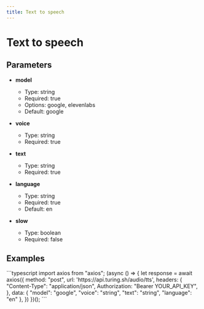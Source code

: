 ```yaml
---
title: Text to speech
---
```


# Text to speech

## Parameters


- **model**
  - Type: string
  - Required: true
  - Options: google, elevenlabs
  - Default: google

- **voice**
  - Type: string
  - Required: true

- **text**
  - Type: string
  - Required: true

- **language**
  - Type: string
  - Required: true
  - Default: en

- **slow**
  - Type: boolean
  - Required: false

## Examples

<CodeGroup title="Text to speech example">
  ```typescript
  import axios from "axios";
  (async () => {
    let response = await axios({
      method: "post",
      url: 'https://api.turing.sh/audio/tts',
      headers: {
        "Content-Type": "application/json",
        Authorization: "Bearer YOUR_API_KEY",
      },
      data: {
  "model": "google",
  "voice": "string",
  "text": "string",
  "language": "en"
},
    })
  })();
  ```
</CodeGroup>